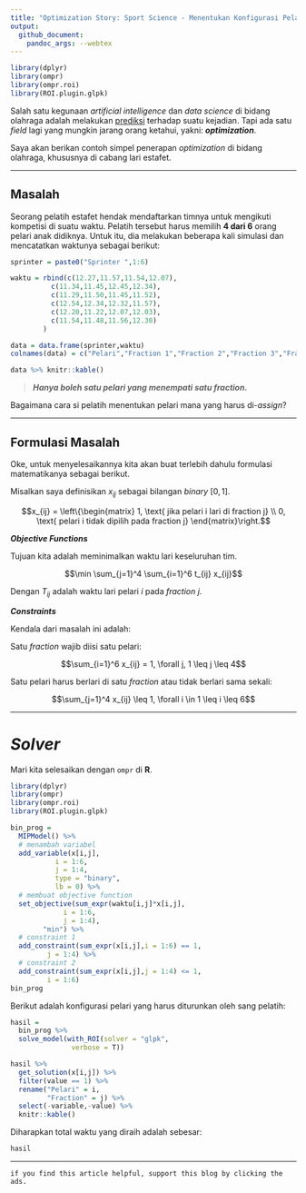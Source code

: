```yaml
---
title: "Optimization Story: Sport Science - Menentukan Konfigurasi Pelari Estafet"
output: 
  github_document:
    pandoc_args: --webtex
---
```


```r
library(dplyr)
library(ompr)
library(ompr.roi)
library(ROI.plugin.glpk)
```

Salah satu kegunaan _artificial intelligence_ dan _data science_ di bidang olahraga adalah melakukan [prediksi](https://ikanx101.com/blog/prediksi-EPL/) terhadap suatu kejadian. Tapi ada satu _field_ lagi yang mungkin jarang orang ketahui, yakni: ___optimization___.

Saya akan berikan contoh simpel penerapan _optimization_ di bidang olahraga, khususnya di cabang lari estafet.

---

## Masalah

Seorang pelatih estafet hendak mendaftarkan timnya untuk mengikuti kompetisi di suatu waktu. Pelatih tersebut harus memilih __4 dari 6__ orang pelari anak didiknya. Untuk itu, dia melakukan beberapa kali simulasi dan mencatatkan waktunya sebagai berikut:


```r
sprinter = paste0("Sprinter ",1:6)

waktu = rbind(c(12.27,11.57,11.54,12.07),
	      c(11.34,11.45,12.45,12.34),
	      c(11.29,11.50,11.45,11.52),
	      c(12.54,12.34,12.32,11.57),
	      c(12.20,11.22,12.07,12.03),
	      c(11.54,11.48,11.56,12.30)
		)

data = data.frame(sprinter,waktu)
colnames(data) = c("Pelari","Fraction 1","Fraction 2","Fraction 3","Fraction 4")
```

```r
data %>% knitr::kable()
```

> ___Hanya boleh satu pelari yang menempati satu fraction.___

Bagaimana cara si pelatih menentukan pelari mana yang harus di-_assign_?

---

## Formulasi Masalah

Oke, untuk menyelesaikannya kita akan buat terlebih dahulu formulasi matematikanya sebagai berikut.

Misalkan saya definisikan $x_{ij}$ sebagai bilangan _binary_ $[0,1]$.

$$x_{ij} = \left\{\begin{matrix}
1, \text{ jika pelari i lari di fraction j} \\ 0, \text{ pelari i tidak dipilih pada fraction j} 
\end{matrix}\right.$$


___Objective Functions___

Tujuan kita adalah meminimalkan waktu lari keseluruhan tim.

$$\min \sum_{j=1}^4 \sum_{i=1}^6 t_{ij} x_{ij}$$

Dengan $T_{ij}$ adalah waktu lari pelari $i$ pada _fraction_ $j$.

___Constraints___

Kendala dari masalah ini adalah:

Satu _fraction_ wajib diisi satu pelari:

$$\sum_{i=1}^6 x_{ij} = 1, \forall j, 1 \leq j \leq 4$$

Satu pelari harus berlari di satu _fraction_ atau tidak berlari sama sekali:

$$\sum_{j=1}^4 x_{ij} \leq 1, \forall i \in 1 \leq i \leq 6$$

---

# _Solver_

Mari kita selesaikan dengan `ompr` di __R__.

```r
library(dplyr)
library(ompr)
library(ompr.roi)
library(ROI.plugin.glpk)

bin_prog = 
  MIPModel() %>%
  # menambah variabel
  add_variable(x[i,j],
	       i = 1:6,
	       j = 1:4,
	       type = "binary",
	       lb = 0) %>%
  # membuat objective function
  set_objective(sum_expr(waktu[i,j]*x[i,j],
			 i = 1:6,
			 j = 1:4),
		"min") %>%
  # constraint 1
  add_constraint(sum_expr(x[i,j],i = 1:6) == 1,
		 j = 1:4) %>%
  # constraint 2
  add_constraint(sum_expr(x[i,j],j = 1:4) <= 1,
		 i = 1:6) 
bin_prog 
```

Berikut adalah konfigurasi pelari yang harus diturunkan oleh sang pelatih:

```r
hasil = 
  bin_prog %>%
  solve_model(with_ROI(solver = "glpk",
		       verbose = T))
```

```r
hasil %>%
  get_solution(x[i,j]) %>%
  filter(value == 1) %>% 
  rename("Pelari" = i,
         "Fraction" = j) %>%
  select(-variable,-value) %>%
  knitr::kable()
```

Diharapkan total waktu yang diraih adalah sebesar:

```r
hasil
```

---

`if you find this article helpful, support this blog by clicking the ads.`
